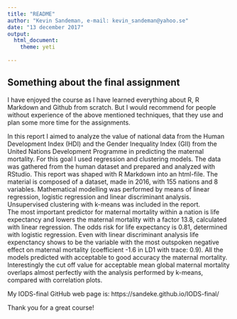 ```yaml
---
title: "README"
author: "Kevin Sandeman, e-mail: kevin_sandeman@yahoo.se"
date: "13 december 2017"
output:
  html_document:
    theme: yeti
   
---
```


## Something about the final assignment


I have enjoyed the course as I have learned everything about R, R Markdown and Github from scratch. But I would recommend for people without experience of the above mentioned techniques, that they use and plan some more time for the assignments.

In this report I aimed to analyze the value of national data from the Human Development Index (HDI) and the Gender Inequality Index (GII) from the United Nations Development Programme in predicting the maternal mortality. For this goal I used regression and clustering models. The data was gathered from the human dataset and prepared and analyzed with RStudio. This report was shaped with R Markdown into an html-file. The material is composed of a dataset, made in 2016, with 155 nations and 8 variables. Mathematical modelling was performed by means of linear regression, logistic regression and linear discriminant analysis. Unsupervised clustering with k-means was included in the report.  
The most important predictor for maternal mortality within a nation is life expectancy and lowers the maternal mortality with a factor 13.8, calculated with linear regression. The odds risk for life expectancy is 0.81, determined with logistic regression. Even with linear discriminant analysis life expenctancy shows to be the variable with the most outspoken negative effect on maternal mortality (coefficient -1.6 in LD1 with trace: 0.9). All the models predicted with acceptable to good accuracy the maternal mortality. Interestingly the cut off value for acceptable mean global maternal mortality overlaps almost perfectly with the analysis performed by k-means, compared with correlation plots. 


My IODS-final GitHub web page is: https://sandeke.github.io/IODS-final/


Thank you for a great course!
